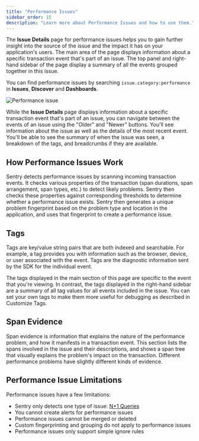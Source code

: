 ```yaml
---
title: "Performance Issues"
sidebar_order: 15
description: "Learn more about Performance Issues and how to use them."
---
```


<Include name="early-adopter-note.mdx" />

The **Issue Details** page for performance issues helps you to gain further insight into the source of the issue and the impact it has on your application's users. The main area of the page displays information about a specific transaction event that's part of an issue. The top panel and right-hand sidebar of the page display a summary of all the events grouped together in this issue.

<Note>

You can find performance issues by searching `issue.category:performance` in **Issues**, **Discover** and **Dashboards**.

</Note>

![Performance issue](performance-issue.png)

While the **Issue Details** page displays information about a specific transaction event that's part of an issue, you can navigate between the events of an issue using the "Older" and "Newer" buttons. You'll see information about the issue as well as the details of the most recent event. You'll be able to see the summary of when the issue was seen, a breakdown of the tags, and breadcrumbs if they are available.

## How Performance Issues Work

Sentry detects performance issues by scanning incoming transaction events. It checks various properties of the transaction (span durations, span arrangement, span types, etc.) to detect likely problems. Sentry then checks these properties against corresponding thresholds to determine whether a performance issue exists. Sentry then generates a unique problem fingerprint based on the problem type and location in the application, and uses that fingerprint to create a performance issue.

## Tags

Tags are key/value string pairs that are both indexed and searchable. For example, a tag provides you with information such as the browser, device, or user associated with the event. Tags are the diagnostic information sent by the SDK for the individual event.

The tags displayed in the main section of this page are specific to the event that you're viewing. In contrast, the tags displayed in the right-hand sidebar are a summary of all tag values for all events included in the issue. You can set your own tags to make them more useful for debugging as described in Customize Tags.

## Span Evidence

Span evidence is information that explains the nature of the performance problem, and how it manifests in a transaction event. This section lists the spans involved in the issue and their descriptions, and shows a span tree that visually explains the problem's impact on the transaction. Different performance problems have slightly different kinds of evidence.

## Performance Issue Limitations

Performance issues have a few limitations:

- Sentry only detects one type of issue: [N+1 Queries](n-one-queries)
- You cannot create alerts for performance issues
- Performance issues cannot be merged or deleted
- Custom fingerprinting and grouping do not apply to performance issues
- Performance issues only support simple ignore rules
